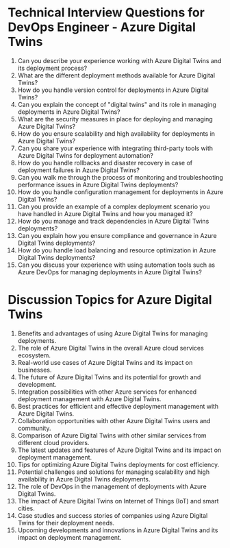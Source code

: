  



# Technical Interview Questions for DevOps Engineer - Azure Digital Twins

1. Can you describe your experience working with Azure Digital Twins and its deployment process?
2. What are the different deployment methods available for Azure Digital Twins?
3. How do you handle version control for deployments in Azure Digital Twins?
4. Can you explain the concept of "digital twins" and its role in managing deployments in Azure Digital Twins?
5. What are the security measures in place for deploying and managing Azure Digital Twins?
6. How do you ensure scalability and high availability for deployments in Azure Digital Twins?
7. Can you share your experience with integrating third-party tools with Azure Digital Twins for deployment automation?
8. How do you handle rollbacks and disaster recovery in case of deployment failures in Azure Digital Twins?
9. Can you walk me through the process of monitoring and troubleshooting performance issues in Azure Digital Twins deployments?
10. How do you handle configuration management for deployments in Azure Digital Twins?
11. Can you provide an example of a complex deployment scenario you have handled in Azure Digital Twins and how you managed it?
12. How do you manage and track dependencies in Azure Digital Twins deployments?
13. Can you explain how you ensure compliance and governance in Azure Digital Twins deployments?
14. How do you handle load balancing and resource optimization in Azure Digital Twins deployments?
15. Can you discuss your experience with using automation tools such as Azure DevOps for managing deployments in Azure Digital Twins?

# Discussion Topics for Azure Digital Twins

1. Benefits and advantages of using Azure Digital Twins for managing deployments.
2. The role of Azure Digital Twins in the overall Azure cloud services ecosystem.
3. Real-world use cases of Azure Digital Twins and its impact on businesses.
4. The future of Azure Digital Twins and its potential for growth and development.
5. Integration possibilities with other Azure services for enhanced deployment management with Azure Digital Twins.
6. Best practices for efficient and effective deployment management with Azure Digital Twins.
7. Collaboration opportunities with other Azure Digital Twins users and community.
8. Comparison of Azure Digital Twins with other similar services from different cloud providers.
9. The latest updates and features of Azure Digital Twins and its impact on deployment management.
10. Tips for optimizing Azure Digital Twins deployments for cost efficiency.
11. Potential challenges and solutions for managing scalability and high availability in Azure Digital Twins deployments.
12. The role of DevOps in the management of deployments with Azure Digital Twins.
13. The impact of Azure Digital Twins on Internet of Things (IoT) and smart cities.
14. Case studies and success stories of companies using Azure Digital Twins for their deployment needs.
15. Upcoming developments and innovations in Azure Digital Twins and its impact on deployment management.